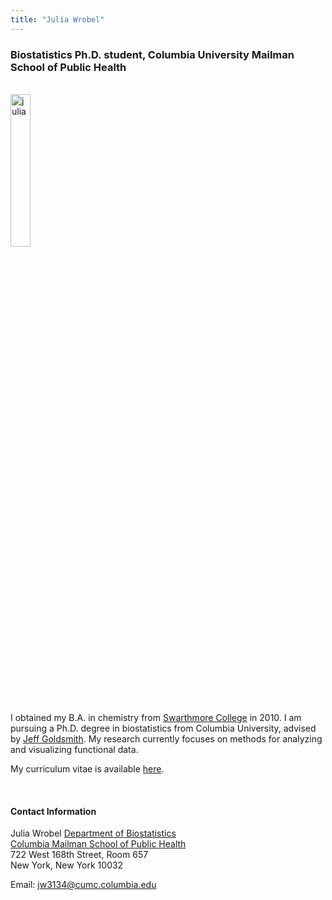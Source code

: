 ```yaml
---
title: "Julia Wrobel"
---
```


<link rel="stylesheet" href="/Users/juliawrobel/julia-wrobel/css/academicons.css"/>
<link rel="stylesheet" href="/Users/juliawrobel/julia-wrobel/css/styles.css" type="text/css">


### Biostatistics Ph.D. student, Columbia University Mailman School of Public Health

<br><img src="images/julia3.jpg" alt="julia" style="width:25%"><br>

I obtained my B.A. in chemistry from [Swarthmore College](http://www.swarthmore.edu/) in 2010. I am pursuing a Ph.D. degree in biostatistics from Columbia University, advised by [Jeff Goldsmith](http://jeffgoldsmith.com/). My research currently focuses on methods for analyzing and visualizing functional data. 

My curriculum vitae is available [here](Downloads/wrobelCV.pdf).

<br>

#### Contact Information

Julia Wrobel
[Department of Biostatistics](http://www.mailman.columbia.edu/academic-departments/biostatistics)  
[Columbia Mailman School of Public Health](http://www.mailman.columbia.edu/)  
722 West 168th Street, Room 657  
New York, New York 10032  

Email: [jw3134@cumc.columbia.edu](mailto:jw3134@cumc.columbia.edu)  
